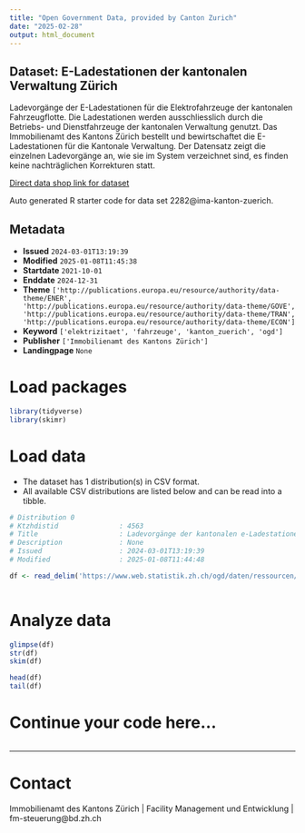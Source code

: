 ```yaml
---
title: "Open Government Data, provided by Canton Zurich"
date: "2025-02-28"
output: html_document
---
```


## Dataset: E-Ladestationen der kantonalen Verwaltung Zürich

Ladevorgänge der E-Ladestationen für die Elektrofahrzeuge der kantonalen Fahrzeugflotte. Die Ladestationen werden ausschliesslich durch die Betriebs- und Dienstfahrzeuge der kantonalen Verwaltung genutzt. Das Immobilienamt des Kantons Zürich bestellt und bewirtschaftet die E-Ladestationen für die Kantonale Verwaltung. Der Datensatz zeigt die einzelnen Ladevorgänge an, wie sie im System verzeichnet sind, es finden keine nachträglichen Korrekturen statt.

[Direct data shop link for dataset](https://www.zh.ch/de/politik-staat/statistik-daten/datenkatalog.html#/datasets/2282@ima-kanton-zuerich)

Auto generated R starter code for data set 2282@ima-kanton-zuerich.

## Metadata

- **Issued** `2024-03-01T13:19:39`
- **Modified** `2025-01-08T11:45:38`
- **Startdate** `2021-10-01`
- **Enddate** `2024-12-31`
- **Theme** `['http://publications.europa.eu/resource/authority/data-theme/ENER', 'http://publications.europa.eu/resource/authority/data-theme/GOVE', 'http://publications.europa.eu/resource/authority/data-theme/TRAN', 'http://publications.europa.eu/resource/authority/data-theme/ECON']`
- **Keyword** `['elektrizitaet', 'fahrzeuge', 'kanton_zuerich', 'ogd']`
- **Publisher** `['Immobilienamt des Kantons Zürich']`
- **Landingpage** `None`


# Load packages

```r

library(tidyverse)
library(skimr)

```

# Load data

-   The dataset has 1 distribution(s) in CSV format.
-   All available CSV distributions are listed below and can be read into a tibble.

```r

# Distribution 0
# Ktzhdistid               : 4563
# Title                    : Ladevorgänge der kantonalen e-Ladestationen
# Description              : None
# Issued                   : 2024-03-01T13:19:39
# Modified                 : 2025-01-08T11:44:48

df <- read_delim('https://www.web.statistik.zh.ch/ogd/daten/ressourcen/KTZH_00002282_00004563.csv')



```

# Analyze data

```r

glimpse(df)
str(df)
skim(df)

head(df)
tail(df)

```

# Continue your code here...

```r

```

------------------------------------------------------------------------

# Contact

Immobilienamt des Kantons Zürich | Facility Management und Entwicklung | fm-steuerung@bd.zh.ch
